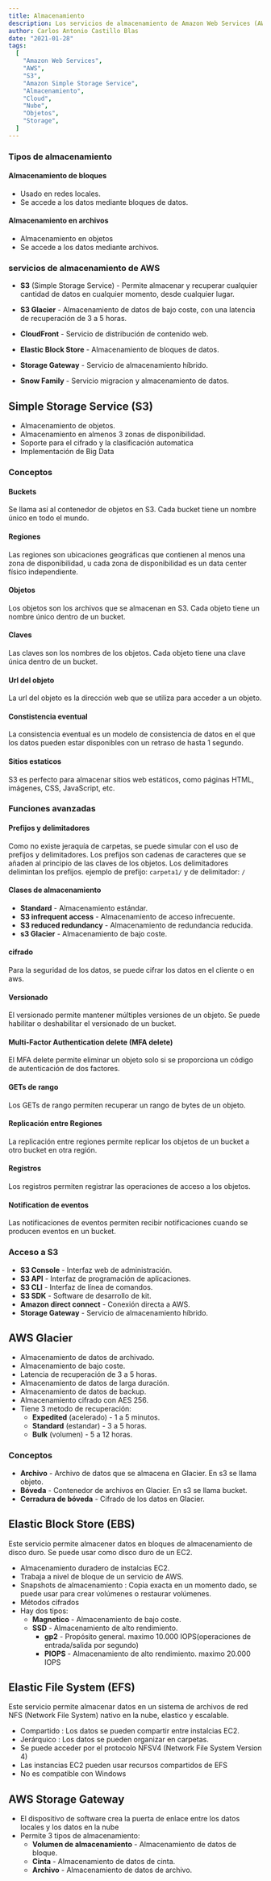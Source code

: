 ```yaml
---
title: Almacenamiento
description: Los servicios de almacenamiento de Amazon Web Services (AWS) permiten almacenar y recuperar cualquier cantidad de datos en cualquier momento, desde cualquier lugar.
author: Carlos Antonio Castillo Blas
date: "2021-01-28"
tags:
  [
    "Amazon Web Services",
    "AWS",
    "S3",
    "Amazon Simple Storage Service",
    "Almacenamiento",
    "Cloud",
    "Nube",
    "Objetos",
    "Storage",
  ]
---
```


### Tipos de almacenamiento

#### Almacenamiento de bloques

- Usado en redes locales.
- Se accede a los datos mediante bloques de datos.

#### Almacenamiento en archivos

- Almacenamiento en objetos
- Se accede a los datos mediante archivos.

### servicios de almacenamiento de AWS

- **S3** (Simple Storage Service) - Permite almacenar y recuperar cualquier cantidad de datos en cualquier momento, desde cualquier lugar.

- **S3 Glacier** - Almacenamiento de datos de bajo coste, con una latencia de recuperación de 3 a 5 horas.

- **CloudFront** - Servicio de distribución de contenido web.
- **Elastic Block Store** - Almacenamiento de bloques de datos.
- **Storage Gateway** - Servicio de almacenamiento híbrido.
- **Snow Family** - Servicio migracion y almacenamiento de datos.

## Simple Storage Service (S3)

- Almacenamiento de objetos.
- Almacenamiento en almenos 3 zonas de disponibilidad.
- Soporte para el cifrado y la clasificación automatica
- Implementación de Big Data

### Conceptos

#### Buckets

Se llama así al contenedor de objetos en S3. Cada bucket tiene un nombre único en todo el mundo.

#### Regiones

Las regiones son ubicaciones geográficas que contienen al menos una zona de disponibilidad, u cada zona de disponibilidad es un data center físico independiente.

#### Objetos

Los objetos son los archivos que se almacenan en S3. Cada objeto tiene un nombre único dentro de un bucket.

#### Claves

Las claves son los nombres de los objetos. Cada objeto tiene una clave única dentro de un bucket.

#### Url del objeto

La url del objeto es la dirección web que se utiliza para acceder a un objeto.

#### Constistencia eventual

La consistencia eventual es un modelo de consistencia de datos en el que los datos pueden estar disponibles con un retraso de hasta 1 segundo.

#### Sitios estaticos

S3 es perfecto para almacenar sitios web estáticos, como páginas HTML, imágenes, CSS, JavaScript, etc.

### Funciones avanzadas

#### Prefijos y delimitadores

Como no existe jeraquía de carpetas, se puede simular con el uso de prefijos y delimitadores. Los prefijos son cadenas de caracteres que se añaden al principio de las claves de los objetos. Los delimitadores delimintan los prefijos. ejemplo de prefijo: `carpeta1/` y de delimitador: `/`

#### Clases de almacenamiento

- **Standard** - Almacenamiento estándar.
- **S3 infrequent access** - Almacenamiento de acceso infrecuente.
- **S3 reduced redundancy** - Almacenamiento de redundancia reducida.
- **s3 Glacier** - Almacenamiento de bajo coste.

#### cifrado

Para la seguridad de los datos, se puede cifrar los datos en el cliente o en aws.

#### Versionado

El versionado permite mantener múltiples versiones de un objeto. Se puede habilitar o deshabilitar el versionado de un bucket.

#### Multi-Factor Authentication delete (MFA delete)

El MFA delete permite eliminar un objeto solo si se proporciona un código de autenticación de dos factores.

#### GETs de rango

Los GETs de rango permiten recuperar un rango de bytes de un objeto.

#### Replicación entre Regiones

La replicación entre regiones permite replicar los objetos de un bucket a otro bucket en otra región.

#### Registros

Los registros permiten registrar las operaciones de acceso a los objetos.

#### Notification de eventos

Las notificaciones de eventos permiten recibir notificaciones cuando se producen eventos en un bucket.

### Acceso a S3

- **S3 Console** - Interfaz web de administración.
- **S3 API** - Interfaz de programación de aplicaciones.
- **S3 CLI** - Interfaz de línea de comandos.
- **S3 SDK** - Software de desarrollo de kit.
- **Amazon direct connect** - Conexión directa a AWS.
- **Storage Gateway** - Servicio de almacenamiento híbrido.

## AWS Glacier

- Almacenamiento de datos de archivado.
- Almacenamiento de bajo coste.
- Latencia de recuperación de 3 a 5 horas.
- Almacenamiento de datos de larga duración.
- Almacenamiento de datos de backup.
- Almacenamiento cifrado con AES 256.
- Tiene 3 metodo de recuperación:
  - **Expedited** (acelerado) - 1 a 5 minutos.
  - **Standard** (estandar) - 3 a 5 horas.
  - **Bulk** (volumen) - 5 a 12 horas.

### Conceptos

- **Archivo** - Archivo de datos que se almacena en Glacier. En s3 se llama objeto.
- **Bóveda** - Contenedor de archivos en Glacier. En s3 se llama bucket.
- **Cerradura de bóveda** - Cifrado de los datos en Glacier.

## Elastic Block Store (EBS)

Este servicio permite almacener datos en bloques de almacenamiento de disco duro. Se puede usar como disco duro de un EC2.

- Almacenamiento duradero de instalcias EC2.
- Trabaja a nivel de bloque de un servicio de AWS.
- Snapshots de almacenamiento : Copia exacta en un momento dado, se puede usar para crear volúmenes o restaurar volúmenes.
- Métodos cifrados
- Hay dos tipos:
  - **Magnetico** - Almacenamiento de bajo coste.
  - **SSD** - Almacenamiento de alto rendimiento.
    - **gp2** - Propósito general. maximo 10.000 IOPS(operaciones de entrada/salida por segundo)
    - **PIOPS** - Almacenamiento de alto rendimiento. maximo 20.000 IOPS

## Elastic File System (EFS)

Este servicio permite almacenar datos en un sistema de archivos de red NFS (Network File System) nativo en la nube, elastico y escalable.

- Compartido : Los datos se pueden compartir entre instalcias EC2.
- Jerárquico : Los datos se pueden organizar en carpetas.
- Se puede acceder por el protocolo NFSV4 (Network File System Version 4)
- Las instancias EC2 pueden usar recursos compartidos de EFS
- No es compatible con Windows

## AWS Storage Gateway

- El dispositivo de software crea la puerta de enlace entre los datos locales y los datos en la nube
- Permite 3 tipos de almacenamiento:
  - **Volumen de almacenamiento** - Almacenamiento de datos de bloque.
  - **Cinta** - Almacenamiento de datos de cinta.
  - **Archivo** - Almacenamiento de datos de archivo.

